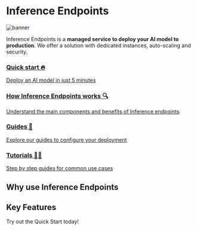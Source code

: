 # Inference Endpoints

![banner](https://raw.githubusercontent.com/huggingface/hf-endpoints-documentation/main/assets/banner.png)

Inference Endpoints is a **managed service to deploy your AI model to production**. We offer a solution with dedicated instances, auto-scaling and security.

<div class="grid grid-cols-1 md:grid-cols-2 gap-6 my-8">
<a class="!no-underline block p-6 rounded-xl shadow-md hover:shadow-lg transition-shadow duration-200 bg-gradient-to-br from-gray-50 to-gray-100 dark:from-gray-800 dark:to-gray-900" href="./guides/create_endpoint.mdx">
  <h3 class="font-bold text-lg text-purple-600 dark:text-purple-400 mb-2">Quick start 🔥</h3>
  <p class="text-sm text-gray-600 dark:text-gray-400">Deploy an AI model in just 5 minutes</p>
</a>
<a class="!no-underline block p-6 rounded-xl shadow-md hover:shadow-lg transition-shadow duration-200 bg-gradient-to-br from-gray-50 to-gray-100 dark:from-gray-800 dark:to-gray-900" href="./">
  <h3 class="font-bold text-lg text-indigo-600 dark:text-indigo-400 mb-2">How Inference Endpoints works 🔍</h3>
  <p class="text-sm text-gray-600 dark:text-gray-400">Understand the main components and benefits of Inference endpoints</p>
</a>
<a class="!no-underline block p-6 rounded-xl shadow-md hover:shadow-lg transition-shadow duration-200 bg-gradient-to-br from-gray-50 to-gray-100 dark:from-gray-800 dark:to-gray-900" href="./guides/access.mdx">
  <h3 class="font-bold text-lg text-pink-600 dark:text-pink-400 mb-2">Guides 📖</h3>
  <p class="text-sm text-gray-600 dark:text-gray-400">Explore our guides to configure your deployment</p>
</a>
<a class="!no-underline block p-6 rounded-xl shadow-md hover:shadow-lg transition-shadow duration-200 bg-gradient-to-br from-gray-50 to-gray-100 dark:from-gray-800 dark:to-gray-900" href="./api_reference.mdx">
  <h3 class="font-bold text-lg text-teal-600 dark:text-teal-400 mb-2">Tutorials 🧑‍💻</h3>
  <p class="text-sm text-gray-600 dark:text-gray-400">Step by step guides for common use cases</p>
</a>
</div>

## Why use Inference Endpoints

## Key Features 

Try out the Quick Start today!

